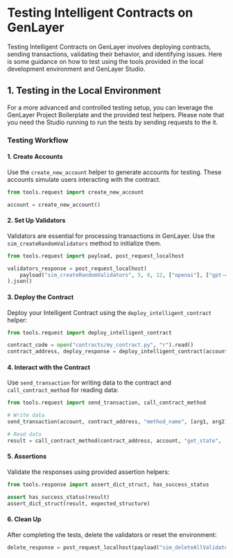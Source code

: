 
# Testing Intelligent Contracts on GenLayer

Testing Intelligent Contracts on GenLayer involves deploying contracts, sending transactions, validating their behavior, and identifying issues. Here is some guidance on how to test using the tools provided in the local development environment and GenLayer Studio.

## 1. Testing in the Local Environment

For a more advanced and controlled testing setup, you can leverage the GenLayer Project Boilerplate and the provided test helpers.
<Callout type="info">
Please note that you need the Studio running to run the tests by sending requests to the it.
</Callout>

### Testing Workflow

#### 1. Create Accounts

Use the `create_new_account` helper to generate accounts for testing. These accounts simulate users interacting with the contract.

```python
from tools.request import create_new_account

account = create_new_account()
```

#### 2. Set Up Validators

Validators are essential for processing transactions in GenLayer. Use the `sim_createRandomValidators` method to initialize them.

```python
from tools.request import payload, post_request_localhost

validators_response = post_request_localhost(
    payload("sim_createRandomValidators", 5, 8, 12, ["openai"], ["gpt-4o"])
).json()
```

#### 3. Deploy the Contract

Deploy your Intelligent Contract using the `deploy_intelligent_contract` helper:

```python
from tools.request import deploy_intelligent_contract

contract_code = open("contracts/my_contract.py", "r").read()
contract_address, deploy_response = deploy_intelligent_contract(account, contract_code, "{}")
```

#### 4. Interact with the Contract

Use `send_transaction` for writing data to the contract and `call_contract_method` for reading data:

```python
from tools.request import send_transaction, call_contract_method

# Write data
send_transaction(account, contract_address, "method_name", [arg1, arg2])

# Read data
result = call_contract_method(contract_address, account, "get_state", [])
```

#### 5. Assertions

Validate the responses using provided assertion helpers:

```python
from tools.response import assert_dict_struct, has_success_status

assert has_success_status(result)
assert_dict_struct(result, expected_structure)
```

#### 6. Clean Up

After completing the tests, delete the validators or reset the environment:

```python
delete_response = post_request_localhost(payload("sim_deleteAllValidators")).json()
```
